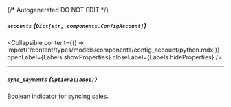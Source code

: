 {/* Autogenerated DO NOT EDIT  */}

##### `accounts` *{`Dict[str, components.ConfigAccount]`}*

<Collapsible content={() => import('/content/types/models/components/config_account/python.mdx')} openLabel={Labels.showProperties} closeLabel={Labels.hideProperties} />


---
##### `sync_payments` *{`Optional[bool]`}*
Boolean indicator for syncing sales.


